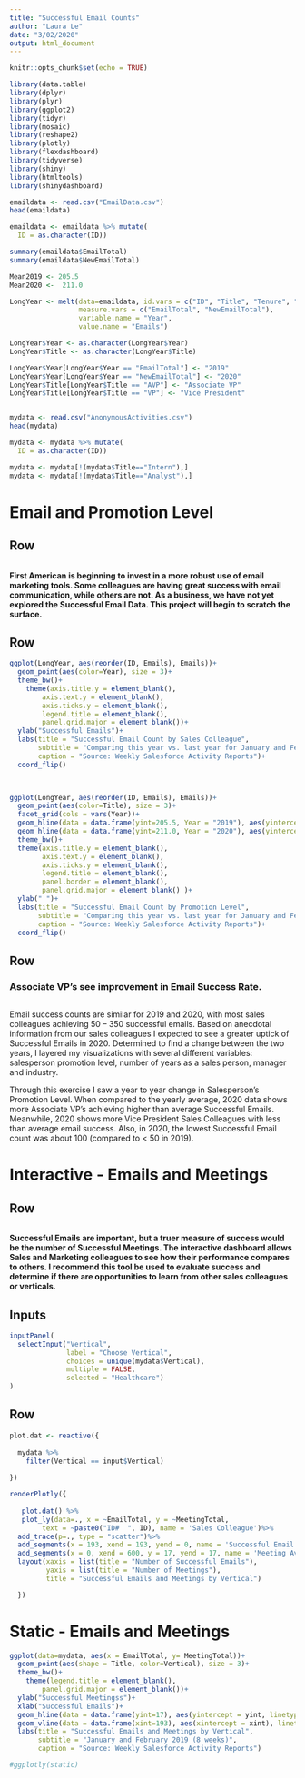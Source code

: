 ---
title: "Successful Email Counts"
author: "Laura Le"
date: "3/02/2020"
output: html_document
---

```{r setup, include=FALSE}
knitr::opts_chunk$set(echo = TRUE)

library(data.table)
library(dplyr)
library(plyr)
library(ggplot2)
library(tidyr)
library(mosaic)
library(reshape2)
library(plotly)
library(flexdashboard)
library(tidyverse)
library(shiny)
library(htmltools)
library(shinydashboard)
```


```{r email data, include=FALSE}
emaildata <- read.csv("EmailData.csv")
head(emaildata)

emaildata <- emaildata %>% mutate(
  ID = as.character(ID)) 

summary(emaildata$EmailTotal)
summary(emaildata$NewEmailTotal)

Mean2019 <- 205.5
Mean2020 <-  211.0

LongYear <- melt(data=emaildata, id.vars = c("ID", "Title", "Tenure", "Industry"),
                 measure.vars = c("EmailTotal", "NewEmailTotal"),
                 variable.name = "Year",
                 value.name = "Emails")  

LongYear$Year <- as.character(LongYear$Year)
LongYear$Title <- as.character(LongYear$Title)

LongYear$Year[LongYear$Year == "EmailTotal"] <- "2019"
LongYear$Year[LongYear$Year == "NewEmailTotal"] <- "2020"
LongYear$Title[LongYear$Title == "AVP"] <- "Associate VP"
LongYear$Title[LongYear$Title == "VP"] <- "Vice President"



```

```{r acticities data, include = FALSE}

mydata <- read.csv("AnonymousActivities.csv")
head(mydata)

mydata <- mydata %>% mutate(
  ID = as.character(ID)) 

mydata <- mydata[!(mydata$Title=="Intern"),]
mydata <- mydata[!(mydata$Title=="Analyst"),]
```



Email and Promotion Level
============================

Row {data-height=65}
---------------------------


```{r}

```



**First American is beginning to invest in a more robust use of email marketing tools. Some colleagues are having great success with email communication, while others are not.  As a business, we have not yet explored the Successful Email Data. This project will begin to scratch the surface.**

Row
---------------------------


```{r first, echo=FALSE, message=FALSE, warning=FALSE, paged.print=FALSE}

ggplot(LongYear, aes(reorder(ID, Emails), Emails))+
  geom_point(aes(color=Year), size = 3)+
  theme_bw()+
    theme(axis.title.y = element_blank(),
        axis.text.y = element_blank(),
        axis.ticks.y = element_blank(),
        legend.title = element_blank(),
        panel.grid.major = element_blank())+
  ylab("Successful Emails")+
  labs(title = "Successful Email Count by Sales Colleague",
       subtitle = "Comparing this year vs. last year for January and February (8 weeks)",
       caption = "Source: Weekly Salesforce Activity Reports")+
  coord_flip()

  
```



```{r second, echo=FALSE, message=FALSE, warning=FALSE, paged.print=FALSE}

ggplot(LongYear, aes(reorder(ID, Emails), Emails))+
  geom_point(aes(color=Title), size = 3)+
  facet_grid(cols = vars(Year))+
  geom_hline(data = data.frame(yint=205.5, Year = "2019"), aes(yintercept = yint, linetype = "Avg # Successful Emails"))+
  geom_hline(data = data.frame(yint=211.0, Year = "2020"), aes(yintercept = yint), linetype = "solid")+
  theme_bw()+
  theme(axis.title.y = element_blank(),
        axis.text.y = element_blank(),
        axis.ticks.y = element_blank(),
        legend.title = element_blank(),
        panel.border = element_blank(),
        panel.grid.major = element_blank() )+ 
  ylab(" ")+
  labs(title = "Successful Email Count by Promotion Level",
       subtitle = "Comparing this year vs. last year for January and February (8 weeks)",
       caption = "Source: Weekly Salesforce Activity Reports")+
  coord_flip()

```

Row
-----------------------------

### Associate VP's see improvement in Email Success Rate.
```{r}

  
```

Email success counts are similar for 2019 and 2020, with most sales colleagues achieving 50 – 350 successful emails.  Based on anecdotal information from our sales colleagues I expected to see a greater uptick of Successful Emails in 2020.  Determined to find a change between the two years, I layered my visualizations with several different variables: salesperson promotion level, number of years as a sales person, manager and industry.  

Through this exercise I saw a year to year change in Salesperson’s Promotion Level.  When compared to the yearly average, 2020 data shows more Associate VP’s achieving higher than average Successful Emails.  Meanwhile, 2020 shows more Vice President Sales Colleagues with less than average email success.  Also, in 2020, the lowest Successful Email count was about 100 (compared to < 50 in 2019).    


Interactive - Emails and Meetings
=============================

Row {data-height=80}
---------------------------


```{r}

```



**Successful Emails are important, but a truer measure of success would be the number of Successful Meetings.  The interactive dashboard allows Sales and Marketing colleagues to see how their performance compares to others.  I recommend this tool be used to evaluate success and determine if there are opportunities to learn from other sales colleagues or verticals.**

Inputs {.sidebar}
-----------------------------
```{r third, echo=FALSE, message=FALSE, warning=FALSE, paged.print=FALSE}

inputPanel(
  selectInput("Vertical", 
              label = "Choose Vertical", 
              choices = unique(mydata$Vertical), 
              multiple = FALSE,
              selected = "Healthcare")
)
```

Row
------------------------------
```{r echo=FALSE}

plot.dat <- reactive({
  
  mydata %>% 
    filter(Vertical == input$Vertical)
  
})

renderPlotly({
  
   plot.dat() %>%
   plot_ly(data=., x = ~EmailTotal, y = ~MeetingTotal,
        text = ~paste0("ID#  ", ID), name = 'Sales Colleague')%>%
  add_trace(p=., type = "scatter")%>%
  add_segments(x = 193, xend = 193, yend = 0, name = 'Successful Email Average') %>%
  add_segments(x = 0, xend = 600, y = 17, yend = 17, name = 'Meeting Average') %>%
  layout(xaxis = list(title = "Number of Successful Emails"),
         yaxis = list(title = "Number of Meetings"),
         title = "Successful Emails and Meetings by Vertical")

  })

```

Static - Emails and Meetings
=============================

```{r echo=FALSE}

ggplot(data=mydata, aes(x = EmailTotal, y= MeetingTotal))+
  geom_point(aes(shape = Title, color=Vertical), size = 3)+
  theme_bw()+
    theme(legend.title = element_blank(),
        panel.grid.major = element_blank())+
  ylab("Successful Meetingss")+
  xlab("Successful Emails")+
  geom_hline(data = data.frame(yint=17), aes(yintercept = yint, linetype = "Average Success Count"))+
  geom_vline(data = data.frame(xint=193), aes(xintercept = xint), linetype = "solid")+
  labs(title = "Successful Emails and Meetings by Vertical",
       subtitle = "January and February 2019 (8 weeks)",
       caption = "Source: Weekly Salesforce Activity Reports")

#ggplotly(static)

```

